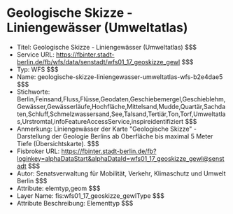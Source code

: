 # Geologische Skizze - Liniengewässer (Umweltatlas)
- Titel: Geologische Skizze - Liniengewässer (Umweltatlas) $$$
- Service URL: https://fbinter.stadt-berlin.de/fb/wfs/data/senstadt/wfs01_17_geoskizze_gewl $$$
- Typ: WFS $$$
- Name: geologische-skizze-liniengewasser-umweltatlas-wfs-b2e4dae5 $$$
- Stichworte: Berlin,Feinsand,Fluss,Flüsse,Geodaten,Geschiebemergel,Geschieblehm,Gewässer,Gewässerläufe,Hochfläche,Mittelsand,Mudde,Quartär,Sachdaten,Schluff,Schmelzwassersand,See,Talsand,Tertiär,Ton,Torf,Umweltatlas,Urstromtal,infoFeatureAccessService,inspireidentifiziert $$$
- Anmerkung: Liniengewässer der Karte "Geologische Skizze" - Darstellung der Geologie Berlins ab Oberfläche bis maximal 5 Meter Tiefe (Übersichtskarte). $$$
- Fisbroker URL: https://fbinter.stadt-berlin.de/fb?loginkey=alphaDataStart&alphaDataId=wfs01_17_geoskizze_gewl@senstadt $$$
- Autor: Senatsverwaltung für Mobilität, Verkehr, Klimaschutz und Umwelt Berlin $$$
- Attribute: elemtyp,geom $$$
- Layer Name: fis:wfs01_17_geoskizze_gewlType $$$
- Attribute Beschreibung: Elementtyp $$$
